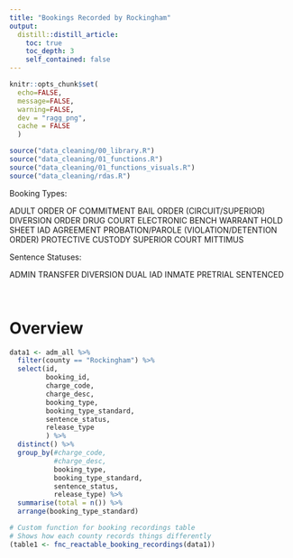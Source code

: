 ```yaml
---
title: "Bookings Recorded by Rockingham"
output: 
  distill::distill_article:
    toc: true
    toc_depth: 3
    self_contained: false
---
```


```r
knitr::opts_chunk$set(
  echo=FALSE, 
  message=FALSE, 
  warning=FALSE,
  dev = "ragg_png",
  cache = FALSE
  )

source("data_cleaning/00_library.R")
source("data_cleaning/01_functions.R")
source("data_cleaning/01_functions_visuals.R")
source("data_cleaning/rdas.R")
```

Booking Types:    

ADULT ORDER OF COMMITMENT
BAIL ORDER (CIRCUIT/SUPERIOR)
DIVERSION ORDER
DRUG COURT 
ELECTRONIC BENCH WARRANT
HOLD SHEET
IAD AGREEMENT PROBATION/PAROLE (VIOLATION/DETENTION ORDER) 
PROTECTIVE CUSTODY
SUPERIOR COURT MITTIMUS  

Sentence Statuses:   

ADMIN TRANSFER
DIVERSION
DUAL
IAD INMATE
PRETRIAL
SENTENCED 
    
<br>

# Overview

```r
data1 <- adm_all %>%
  filter(county == "Rockingham") %>%
  select(id,
         booking_id,
         charge_code,
         charge_desc,
         booking_type,
         booking_type_standard,
         sentence_status,
         release_type
         ) %>%
  distinct() %>%
  group_by(#charge_code,
           #charge_desc,
           booking_type,
           booking_type_standard,
           sentence_status,
           release_type) %>%
  summarise(total = n()) %>% 
  arrange(booking_type_standard)

# Custom function for booking recordings table
# Shows how each county records things differently
(table1 <- fnc_reactable_booking_recordings(data1))
```

<br>
